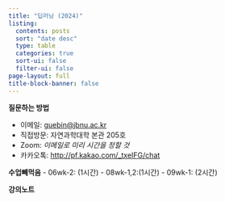 ```yaml
---
title: "딥러닝 (2024)"
listing:
  contents: posts
  sort: "date desc"
  type: table
  categories: true
  sort-ui: false
  filter-ui: false
page-layout: full
title-block-banner: false
---
```


**질문하는 방법**

- 이메일: <guebin@jbnu.ac.kr>
- 직접방문: 자연과학대학 본관 205호 
- Zoom: *이메일로 미리 시간을 정할 것*
- 카카오톡: <http://pf.kakao.com/_txeIFG/chat>

**수업빼먹음**
- 06wk-2: (1시간) 
- 08wk-1,2:(1시간) 
- 09wk-1: (2시간) 

**강의노트** 